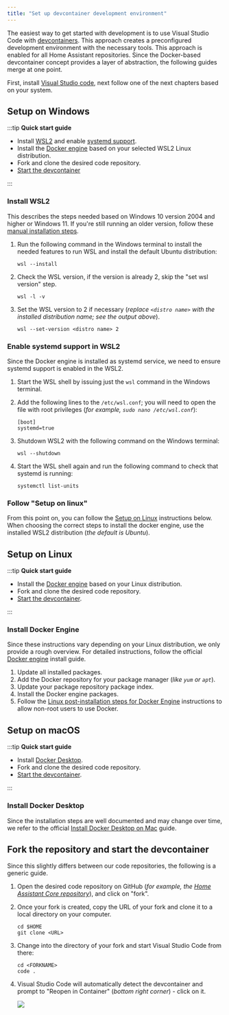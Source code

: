 ```yaml
---
title: "Set up devcontainer development environment"
---
```


The easiest way to get started with development is to use Visual Studio Code with [devcontainers](https://code.visualstudio.com/docs/devcontainers/containers). This approach creates a preconfigured development environment with the necessary tools. This approach is enabled for all Home Assistant repositories. Since the Docker-based devcontainer concept provides a layer of abstraction, the following guides merge at one point.

First, install [Visual Studio code](https://code.visualstudio.com/), next follow one of the next chapters based on your system.

## Setup on Windows

:::tip
**Quick start guide**

- Install [WSL2](https://learn.microsoft.com/en-us/windows/wsl/install) and enable [systemd support](https://devblogs.microsoft.com/commandline/systemd-support-is-now-available-in-wsl/).
- Install the [Docker engine](https://docs.docker.com/engine/install/) based on your selected WSL2 Linux distribution.
- Fork and clone the desired code repository.
- [Start the devcontainer](#fork-the-repository-and-start-the-devcontainer)

:::

### Install WSL2

This describes the steps needed based on Windows 10 version 2004 and higher or Windows 11. If you're still running an older version, follow these [manual installation steps](https://learn.microsoft.com/en-us/windows/wsl/install-manual).

1. Run the following command in the Windows terminal to install the needed features to run WSL and install the default Ubuntu distribution:

    ```batch
    wsl --install
    ```

2. Check the WSL version, if the version is already 2, skip the "set wsl version" step.

    ```batch
    wsl -l -v
    ```

3. Set the WSL version to 2 if necessary (_replace `<distro name>` with the installed distribution name; see the output above_).

    ```batch
    wsl --set-version <distro name> 2
    ```

### Enable systemd support in WSL2

Since the Docker engine is installed as systemd service, we need to ensure systemd support is enabled in the WSL2.

1. Start the WSL shell by issuing just the `wsl` command in the Windows terminal.
2. Add the following lines to the `/etc/wsl.conf`; you will need to open the file with root privileges (_for example, `sudo nano /etc/wsl.conf`_):

    ```raw
    [boot]
    systemd=true
    ```

3. Shutdown WSL2 with the following command on the Windows terminal:

    ```batch
    wsl --shutdown
    ```

4. Start the WSL shell again and run the following command to check that systemd is running:

    ```shell
    systemctl list-units
    ```


### Follow "Setup on linux"

From this point on, you can follow the [Setup on Linux](#setup-on-linux) instructions below. When choosing the correct steps to install the docker engine, use the installed WSL2 distribution (_the default is Ubuntu_).

## Setup on Linux

:::tip
**Quick start guide**

- Install the [Docker engine](https://docs.docker.com/engine/install/) based on your Linux distribution.
- Fork and clone the desired code repository.
- [Start the devcontainer](#fork-the-repository-and-start-the-devcontainer).

:::

### Install Docker Engine

Since these instructions vary depending on your Linux distribution, we only provide a rough overview. For detailed instructions, follow the official [Docker engine](https://docs.docker.com/engine/install/) install guide.

1. Update all installed packages.
2. Add the Docker repository for your package manager (_like `yum` or `apt`_).
3. Update your package repository package index.
4. Install the Docker engine packages.
5. Follow the [Linux post-installation steps for Docker Engine](https://docs.docker.com/engine/install/linux-postinstall/#manage-docker-as-a-non-root-user) instructions to allow non-root users to use Docker.

## Setup on macOS

:::tip
**Quick start guide**

- Install [Docker Desktop](https://docs.docker.com/desktop/install/mac-install/).
- Fork and clone the desired code repository.
- [Start the devcontainer](#fork-the-repository-and-start-the-devcontainer).

:::

### Install Docker Desktop

Since the installation steps are well documented and may change over time, we refer to the official [Install Docker Desktop on Mac](https://docs.docker.com/desktop/install/mac-install/) guide.

## Fork the repository and start the devcontainer

Since this slightly differs between our code repositories, the following is a generic guide.

1. Open the desired code repository on GitHub (_for example, the [Home Assistant Core repository](https://github.com/home-assistant/core)_), and click on "fork".
2. Once your fork is created, copy the URL of your fork and clone it to a local directory on your computer.

    ```shell
    cd $HOME
    git clone <URL>
    ```

3. Change into the directory of your fork and start Visual Studio Code from there:

    ```shell
    cd <FORKNAME>
    code .
    ```

4. Visual Studio Code will automatically detect the devcontainer and prompt to "Reopen in Container" (_bottom right corner_) - click on it.
    <p class='img'>
    <img src='/img/en/development/reopen_in_container.png' />
    </p>
